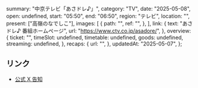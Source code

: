   summary: "中京テレビ「あさドレ♪」",
  category: "TV",
  date: "2025-05-08",
  open: undefined,
  start: "05:50",
  end: "06:50",
  region: "テレビ",
  location: "",
  present: ["高嶺のなでしこ"],
  images: [
    {
      path: "",
      ref: "",
    },
  ],
  link: {
    text: "あさドレ♪ 番組ホームページ",
    url: "https://www.ctv.co.jp/asadore/",
  },
  overview: {
    ticket: "",
    timeSlot: undefined,
    timetable: undefined,
    goods: undefined,
    streaming: undefined,
  },
  recaps: {
    url: "",
  },
  updatedAt: "2025-05-07",
};

## リンク

- [公式 X 告知](https://x.com/takanenofficial/status/1920073583315030396)
